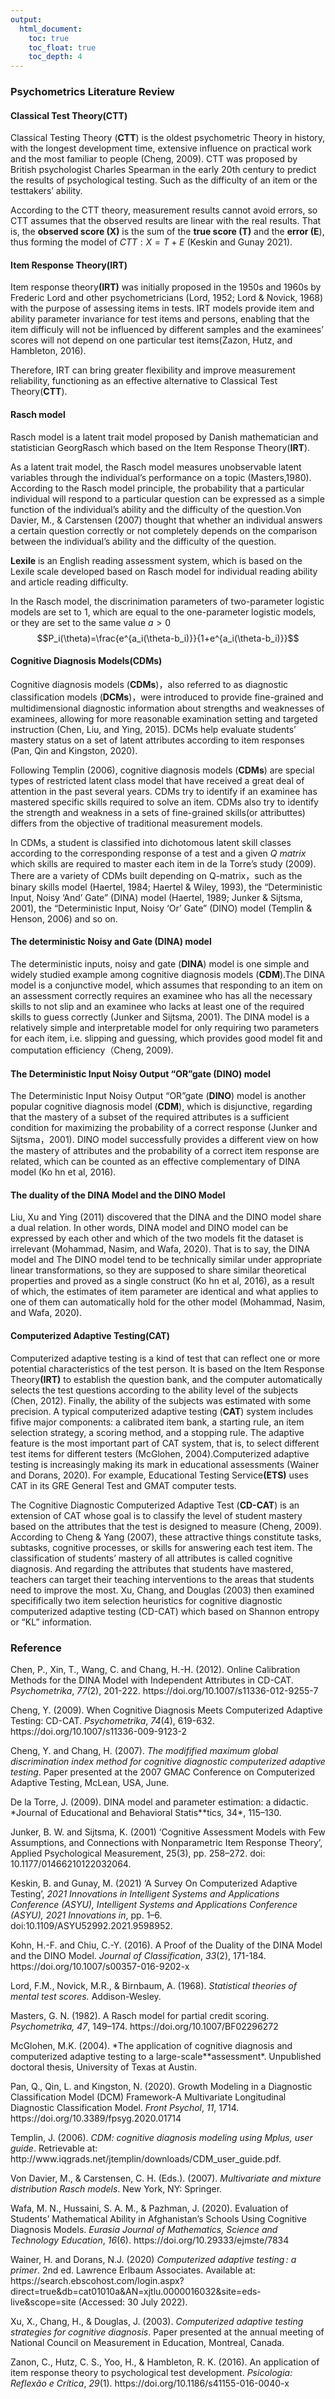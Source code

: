 ```yaml
---
output:
  html_document:
    toc: true
    toc_float: true
    toc_depth: 4
---
```


### Psychometrics Literature Review

#### Classical Test Theory(CTT)

Classical Testing Theory (**CTT**) is the oldest psychometric Theory in history, with the longest development time, extensive influence on practical work and the most familiar to people (Cheng, 2009). CTT was proposed by British psychologist Charles Spearman in the early 20th century to predict the results of psychological testing. Such as the difficulty of an item or the testtakers' ability. 

According to the CTT theory, measurement results cannot avoid errors, so CTT assumes that the observed results are linear with the real results. That is, the **observed score (X)** is the sum of the **true score (T)** and the **error (E**), thus forming the model of $CTT: X=T+E$ (Keskin and Gunay 2021).



#### Item Response Theory(IRT)

Item response theory**(IRT)** was initially proposed in the 1950s and 1960s by Frederic Lord and other psychometricians (Lord, 1952; Lord & Novick, 1968) with the purpose of assessing items in tests. IRT models provide item and ability parameter invariance for test items and persons, enabling that the item difficuly will not be influenced by different samples and the examinees' scores will not depend on one particular test items(Zazon, Hutz, and Hambleton, 2016).

Therefore, IRT can bring greater flexibility and improve measurement reliability, functioning as an effective alternative to Classical Test Theory(**CTT**).

#### Rasch model 

Rasch model is a latent trait model proposed by Danish mathematician and statistician GeorgRasch which based on the Item Response Theory(**IRT**).

As a latent trait model, the Rasch model measures unobservable latent variables through the individual's performance on a topic (Masters,1980). According to the Rasch model principle, the probability that a particular individual will respond to a particular question can be expressed as a simple function of the individual's ability and the difficulty of the question.Von Davier, M., & Carstensen (2007) thought that  whether an individual answers a certain question correctly or not completely  depends on the comparison between the individual's ability and the difficulty of the question.

**Lexile** is an English reading assessment system, which is based on the Lexile scale developed based on Rasch model for individual reading ability and article reading difficulty.

In the Rasch model, the discrinimation parameters of two-parameter logistic models are set to 1, which are equal to the one-parameter logistic models, or they are set to the same value $a>0$
$$P_i(\theta)=\frac{e^{a_i(\theta-b_i)}}{1+e^{a_i(\theta-b_i)}}$$

#### Cognitive Diagnosis Models(CDMs)

Cognitive diagnosis models (**CDMs**)，also referred to as diagnostic classification models (**DCMs**)，were introduced to provide fine-grained and multidimensional diagnostic information about strengths and weaknesses of examinees, allowing for more reasonable examination setting and targeted instruction (Chen, Liu, and Ying, 2015). DCMs help evaluate students' mastery status on a set of latent attributes according to item responses (Pan, Qin and Kingston, 2020).

Following Templin (2006), cognitive diagnosis models (**CDMs**) are special types of restricted latent class model that have received a great deal of attention in the past several years. CDMs try to identify if an examinee has mastered specific skills required to solve an item. CDMs also try to identify the strength and weakness in a sets of fine-grained skills(or attributtes) differs from the objective of traditional measurement models.

In CDMs, a student is classified into dichotomous latent skill classes according to the corresponding response of a test and a given *Q matrix* which skills are required to master each item in de la Torre’s study (2009). There are a variety of CDMs built depending on Q-matrix，such as the binary skills model (Haertel, 1984; Haertel & Wiley, 1993),  the “Deterministic Input, Noisy ‘And’ Gate” (DINA) model (Haertel, 1989; Junker & Sijtsma, 2001), the “Deterministic Input, Noisy ‘Or’ Gate” (DINO) model (Templin & Henson, 2006) and so on.

#### The deterministic Noisy and Gate (**DINA**) model

 The deterministic inputs, noisy and gate (**DINA**) model is one simple and widely studied example among cognitive diagnosis models (**CDM**).The DINA model is a conjunctive model, which assumes that responding to an item on an assessment correctly requires an examinee who has all the necessary skills to not slip and an examinee who lacks at least one of the required skills to guess correctly (Junker and Sijtsma, 2001). The DINA model is a relatively simple and interpretable model for only requiring two parameters for each item, i.e. slipping and guessing, which provides good model fit and computation efficiency（Cheng, 2009).

#### The Deterministic Input Noisy Output "OR"gate (**DINO**) model

The Deterministic Input Noisy Output "OR"gate (**DINO**) model is another popular cognitive diagnosis model (**CDM**), which is disjunctive, regarding that the mastery of a subset of the required attributes is a sufficient condition for maximizing the probability of a correct response (Junker and Sijtsma，2001). DINO model successfully provides a different view on how the mastery of attributes and the probability of a correct item response are related, which can be counted as an effective complementary of DINA model (Ko hn et al, 2016).

#### The duality of the DINA Model and the DINO Model

Liu, Xu and Ying (2011) discovered that the DINA and the DINO model share a dual relation. In other words, DINA model and DINO model can be expressed by each other and which of the two models fit the dataset is irrelevant (Mohammad, Nasim, and Wafa, 2020). That is to say, the DINA model and The DINO model tend to be technically similar under appropriate linear transformations, so they are supposed to share similar theoretical properties and proved as a single construct (Ko hn et al, 2016), as a result of which, the estimates of item parameter are identical and what applies to one of them can automatically hold for the other model (Mohammad, Nasim, and Wafa, 2020).

#### Computerized Adaptive Testing(CAT)

Computerized adaptive testing is a kind of test that can reflect one or more potential characteristics of the test person. It is based on the Item Response Theory**(IRT)** to establish the question bank, and the computer automatically selects the test questions according to the ability level of the subjects (Chen, 2012). Finally, the ability of the subjects was estimated with some precision. A typical computerized adaptive testing (**CAT**) system includes fifive major components: a calibrated item bank, a starting rule, an item selection strategy, a scoring method, and a stopping rule. The adaptive feature is the most important part of CAT system, that is, to select different test items for different testers (McGlohen, 2004).Computerized adaptive testing is increasingly making its mark in educational assessments (Wainer and Dorans, 2020). For example, Educational Testing Service**(ETS)** uses CAT in its GRE General Test and GMAT computer tests.

The Cognitive Diagnostic Computerized Adaptive Test (**CD-CAT**) is an extension of CAT whose goal is to classify the level of student mastery based on the attributes that the test is designed to measure (Cheng, 2009). According to Cheng & Yang (2007), these attractive things constitute tasks, subtasks, cognitive processes, or skills for answering each test item. The classification of students' mastery of all attributes is called cognitive diagnosis. And regarding the attributes that students have mastered, teachers can target their teaching interventions to the areas that students need to improve the most. Xu, Chang, and Douglas (2003) then examined specififically two item selection heuristics for cognitive diagnostic computerized adaptive testing (CD-CAT) which based on  Shannon entropy or  “KL”  information.



### Reference

Chen, P., Xin, T., Wang, C. and Chang, H.-H. (2012). Online Calibration Methods for the DINA Model with Independent Attributes in CD-CAT. *Psychometrika*, *77*(2), 201-222. https://doi.org/10.1007/s11336-012-9255-7 

Cheng, Y. (2009). When Cognitive Diagnosis Meets Computerized Adaptive Testing: CD-CAT. *Psychometrika*, *74*(4), 619-632. https://doi.org/10.1007/s11336-009-9123-2 

Cheng, Y. and Chang, H. (2007). *The modifified maximum global discrimination index method for cognitive diagnostic* *computerized adaptive testing*. Paper presented at the 2007 GMAC Conference on Computerized Adaptive Testing, McLean, USA, June.

De la Torre, J. (2009). DINA model and parameter estimation: a didactic. *Journal of Educational and Behavioral Statis**tics*, *34*, 115–130.

 Junker, B. W. and Sijtsma, K. (2001) ‘Cognitive Assessment Models with Few Assumptions, and Connections with Nonparametric Item Response Theory’, Applied Psychological Measurement, 25(3), pp. 258–272. doi: 10.1177/01466210122032064.

Keskin, B. and Gunay, M. (2021) ‘A Survey On Computerized Adaptive Testing’, *2021 Innovations in Intelligent Systems and Applications Conference (ASYU), Intelligent Systems and Applications Conference (ASYU), 2021 Innovations in*, pp. 1–6. doi:10.1109/ASYU52992.2021.9598952.

Kohn, H.-F. and Chiu, C.-Y. (2016). A Proof of the Duality of the DINA Model and the DINO Model. *Journal of Classification*, *33*(2), 171-184. https://doi.org/10.1007/s00357-016-9202-x 

Lord, F.M., Novick, M.R., & Birnbaum, A. (1968). *Statistical theories of mental test scores.* Addison-Wesley.

Masters, G. N. (1982). A Rasch model for partial credit scoring. *Psychometrika, 47*, 149–174. https://doi.org/10.1007/BF02296272

McGlohen, M.K. (2004). *The application of cognitive diagnosis and computerized adaptive testing to a large-scale**assessment*. Unpublished doctoral thesis, University of Texas at Austin.

Pan, Q., Qin, L. and Kingston, N. (2020). Growth Modeling in a Diagnostic Classification Model (DCM) Framework-A Multivariate Longitudinal Diagnostic Classification Model. *Front Psychol*, *11*, 1714. https://doi.org/10.3389/fpsyg.2020.01714 

Templin, J. (2006). *CDM: cognitive diagnosis modeling using Mplus, user guide*. Retrievable at: http://www.iqgrads.net/jtemplin/downloads/CDM_user_guide.pdf.

Von Davier, M., & Carstensen, C. H. (Eds.). (2007). *Multivariate and mixture distribution Rasch* *models*. New York, NY: Springer.

Wafa, M. N., Hussaini, S. A. M., & Pazhman, J. (2020). Evaluation of Students’ Mathematical Ability in Afghanistan’s Schools Using Cognitive Diagnosis Models. *Eurasia Journal of Mathematics, Science and Technology Education*, *16*(6). https://doi.org/10.29333/ejmste/7834 

Wainer, H. and Dorans, N.J. (2020) *Computerized adaptive testing : a primer*. 2nd ed. Lawrence Erlbaum Associates. Available at: https://search.ebscohost.com/login.aspx?direct=true&db=cat01010a&AN=xjtlu.0000016032&site=eds-live&scope=site (Accessed: 30 July 2022).

Xu, X., Chang, H., & Douglas, J. (2003). *Computerized adaptive testing strategies for cognitive diagnosis*. Paper presented at the annual meeting of National Council on Measurement in Education, Montreal, Canada.

Zanon, C., Hutz, C. S., Yoo, H., & Hambleton, R. K. (2016). An application of item response theory to psychological test development. *Psicologia: Reflexão e Crítica*, *29*(1). https://doi.org/10.1186/s41155-016-0040-x 
